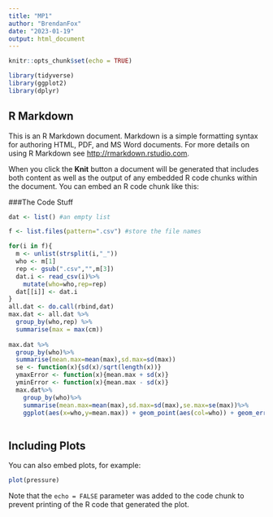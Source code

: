 ```yaml
---
title: "MP1"
author: "BrendanFox"
date: "2023-01-19"
output: html_document
---
```


```r
knitr::opts_chunk$set(echo = TRUE)
```


```r
library(tidyverse) 
library(ggplot2)
library(dplyr)
``` 



## R Markdown

This is an R Markdown document. Markdown is a simple formatting syntax for authoring HTML, PDF, and MS Word documents. For more details on using R Markdown see <http://rmarkdown.rstudio.com>.

When you click the **Knit** button a document will be generated that includes both content as well as the output of any embedded R code chunks within the document. You can embed an R code chunk like this:

###The Code Stuff
```r
dat <- list() #an empty list

f <- list.files(pattern=".csv") #store the file names

for(i in f){
  m <- unlist(strsplit(i,"_"))
  who <- m[1]
  rep <- gsub(".csv","",m[3])
  dat.i <- read_csv(i)%>%
    mutate(who=who,rep=rep)
  dat[[i]] <- dat.i
}
all.dat <- do.call(rbind,dat)
max.dat <- all.dat %>%
  group_by(who,rep) %>%
  summarise(max = max(cm))
  
max.dat %>%
  group_by(who)%>%
  summarise(mean.max=mean(max),sd.max=sd(max))
  se <- function(x){sd(x)/sqrt(length(x))}
  ymaxError <- function(x){mean.max + sd(x)}
  yminError <- function(x){mean.max - sd(x)}
  max.dat%>%
    group_by(who)%>%
    summarise(mean.max=mean(max),sd.max=sd(max),se.max=se(max))%>%
    ggplot(aes(x=who,y=mean.max)) + geom_point(aes(col=who)) + geom_errorbar(ymin = yminError, ymax = ymaxError)
  

```

## Including Plots

You can also embed plots, for example:

```r
plot(pressure)
```

Note that the `echo = FALSE` parameter was added to the code chunk to prevent printing of the R code that generated the plot.

